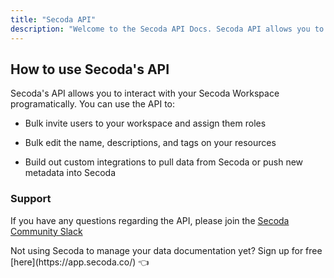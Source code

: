```yaml
---
title: "Secoda API"
description: "Welcome to the Secoda API Docs. Secoda API allows you to interact with your Secoda workspace through a HTTP API."
---
```


## **How to use Secoda's API**

Secoda's API allows you to interact with your Secoda Workspace programatically. You can use the API to:

- Bulk invite users to your workspace and assign them roles

- Bulk edit the name, descriptions, and tags on your resources

- Build out custom integrations to pull data from Secoda or push new metadata into Secoda

### Support

If you have any questions regarding the API, please join the [Secoda Community Slack](https://via.intercom.io/c?url=https%3A%2F%2Fjoin.slack.com%2Ft%2Fsecodacommunity%2Fshared%5Finvite%2Fzt-mhnu278g-FktKZmZ51SDQtlu3NRAxqg&h=13f5aaa171821956434fc25f4c759a803f98a84f-dssmg53d%5F11:24933&l=d215b12164c764d92e3bca464c2434cae72f7a22-8270396)

<Note>
  Not using Secoda to manage your data documentation yet? Sign up for free
  [here](https://app.secoda.co/) 👈
</Note>
